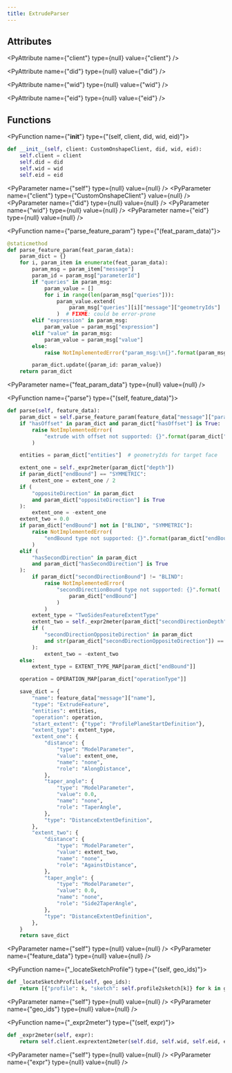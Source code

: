 ```yaml
---
title: ExtrudeParser
---
```


## Attributes

<PyAttribute name={"client"} type={null} value={"client"} />

<PyAttribute name={"did"} type={null} value={"did"} />

<PyAttribute name={"wid"} type={null} value={"wid"} />

<PyAttribute name={"eid"} type={null} value={"eid"} />

## Functions

<PyFunction name={"__init__"} type={"(self, client, did, wid, eid)"}>

<PySourceCode >

```python
def __init__(self, client: CustomOnshapeClient, did, wid, eid):
    self.client = client
    self.did = did
    self.wid = wid
    self.eid = eid
```

</PySourceCode>

<div >

<PyParameter name={"self"} type={null} value={null} />
<PyParameter name={"client"} type={"CustomOnshapeClient"} value={null} />
<PyParameter name={"did"} type={null} value={null} />
<PyParameter name={"wid"} type={null} value={null} />
<PyParameter name={"eid"} type={null} value={null} />

</div>

<PyFunctionReturn type={null} />

</PyFunction>

<PyFunction name={"parse_feature_param"} type={"(feat_param_data)"}>

<PySourceCode >

```python
@staticmethod
def parse_feature_param(feat_param_data):
    param_dict = {}
    for i, param_item in enumerate(feat_param_data):
        param_msg = param_item["message"]
        param_id = param_msg["parameterId"]
        if "queries" in param_msg:
            param_value = []
            for i in range(len(param_msg["queries"])):
                param_value.extend(
                    param_msg["queries"][i]["message"]["geometryIds"]
                )  # FIXME: could be error-prone
        elif "expression" in param_msg:
            param_value = param_msg["expression"]
        elif "value" in param_msg:
            param_value = param_msg["value"]
        else:
            raise NotImplementedError("param_msg:\n{}".format(param_msg))

        param_dict.update({param_id: param_value})
    return param_dict
```

</PySourceCode>

<div >

<PyParameter name={"feat_param_data"} type={null} value={null} />

</div>

<PyFunctionReturn type={null} />

</PyFunction>

<PyFunction name={"parse"} type={"(self, feature_data)"}>

<PySourceCode >

```python
def parse(self, feature_data):
    param_dict = self.parse_feature_param(feature_data["message"]["parameters"])
    if "hasOffset" in param_dict and param_dict["hasOffset"] is True:
        raise NotImplementedError(
            "extrude with offset not supported: {}".format(param_dict["hasOffset"])
        )

    entities = param_dict["entities"]  # geometryIds for target face

    extent_one = self._expr2meter(param_dict["depth"])
    if param_dict["endBound"] == "SYMMETRIC":
        extent_one = extent_one / 2
    if (
        "oppositeDirection" in param_dict
        and param_dict["oppositeDirection"] is True
    ):
        extent_one = -extent_one
    extent_two = 0.0
    if param_dict["endBound"] not in ["BLIND", "SYMMETRIC"]:
        raise NotImplementedError(
            "endBound type not supported: {}".format(param_dict["endBound"])
        )
    elif (
        "hasSecondDirection" in param_dict
        and param_dict["hasSecondDirection"] is True
    ):
        if param_dict["secondDirectionBound"] != "BLIND":
            raise NotImplementedError(
                "secondDirectionBound type not supported: {}".format(
                    param_dict["endBound"]
                )
            )
        extent_type = "TwoSidesFeatureExtentType"
        extent_two = self._expr2meter(param_dict["secondDirectionDepth"])
        if (
            "secondDirectionOppositeDirection" in param_dict
            and str(param_dict["secondDirectionOppositeDirection"]) == "true"
        ):
            extent_two = -extent_two
    else:
        extent_type = EXTENT_TYPE_MAP[param_dict["endBound"]]

    operation = OPERATION_MAP[param_dict["operationType"]]

    save_dict = {
        "name": feature_data["message"]["name"],
        "type": "ExtrudeFeature",
        "entities": entities,
        "operation": operation,
        "start_extent": {"type": "ProfilePlaneStartDefinition"},
        "extent_type": extent_type,
        "extent_one": {
            "distance": {
                "type": "ModelParameter",
                "value": extent_one,
                "name": "none",
                "role": "AlongDistance",
            },
            "taper_angle": {
                "type": "ModelParameter",
                "value": 0.0,
                "name": "none",
                "role": "TaperAngle",
            },
            "type": "DistanceExtentDefinition",
        },
        "extent_two": {
            "distance": {
                "type": "ModelParameter",
                "value": extent_two,
                "name": "none",
                "role": "AgainstDistance",
            },
            "taper_angle": {
                "type": "ModelParameter",
                "value": 0.0,
                "name": "none",
                "role": "Side2TaperAngle",
            },
            "type": "DistanceExtentDefinition",
        },
    }
    return save_dict
```

</PySourceCode>

<div >

<PyParameter name={"self"} type={null} value={null} />
<PyParameter name={"feature_data"} type={null} value={null} />

</div>

<PyFunctionReturn type={null} />

</PyFunction>

<PyFunction name={"_locateSketchProfile"} type={"(self, geo_ids)"}>

<PySourceCode >

```python
def _locateSketchProfile(self, geo_ids):
    return [{"profile": k, "sketch": self.profile2sketch[k]} for k in geo_ids]
```

</PySourceCode>

<div >

<PyParameter name={"self"} type={null} value={null} />
<PyParameter name={"geo_ids"} type={null} value={null} />

</div>

<PyFunctionReturn type={null} />

</PyFunction>

<PyFunction name={"_expr2meter"} type={"(self, expr)"}>

<PySourceCode >

```python
def _expr2meter(self, expr):
    return self.client.exprextent2meter(self.did, self.wid, self.eid, expr)
```

</PySourceCode>

<div >

<PyParameter name={"self"} type={null} value={null} />
<PyParameter name={"expr"} type={null} value={null} />

</div>

<PyFunctionReturn type={null} />

</PyFunction>